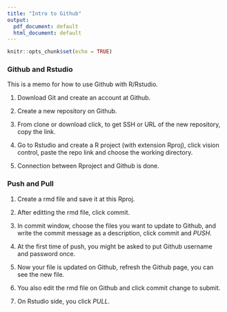 ```yaml
---
title: "Intro to Github"
output:
  pdf_document: default
  html_document: default
---
```


```r
knitr::opts_chunk$set(echo = TRUE)
```

###  Github and Rstudio 


This is a memo for how to use Github with R/Rstudio.

1. Download Git and create an account at Github.

2. Create a new repository on Github.

3. From clone or download click, to get SSH or URL of the new repository, copy the link.

4. Go to Rstudio and create a R project (with extension Rproj), click vision control, paste the repo link and choose the working directory.

5. Connection between Rproject and Github is done. 

### Push and Pull

1. Create a rmd file and save it at this Rproj.

2. After editting the rmd file, click commit. 

3. In commit window, choose the files you want to update to Github, and write the commit message as a description, click commit and *PUSH*.

4. At the first time of push, you might be asked to put Github username and password once.

5. Now your file is updated on Github, refresh the Github page, you can see the new file.

6. You also edit the rmd file on Github and click commit change to submit.

7. On Rstudio side, you click *PULL*.


